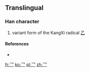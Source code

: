 ==Translingual==

===Han character===
{{Han char|rn=5|rad=乙|as=00|sn=1|four=|canj=一竹 (MH), XX一竹 (XXMH)}}

# variant form of the KangXi radical [[Index:Chinese radical/乙|乙]]

====References====
* {{Han ref|kx=0083.171|dj=0167.111|hdz=10048.041|uh=4E5B|ud=20059}}

[[fr:乛]]
[[ko:乛]]
[[pl:乛]]
[[zh:乛]]